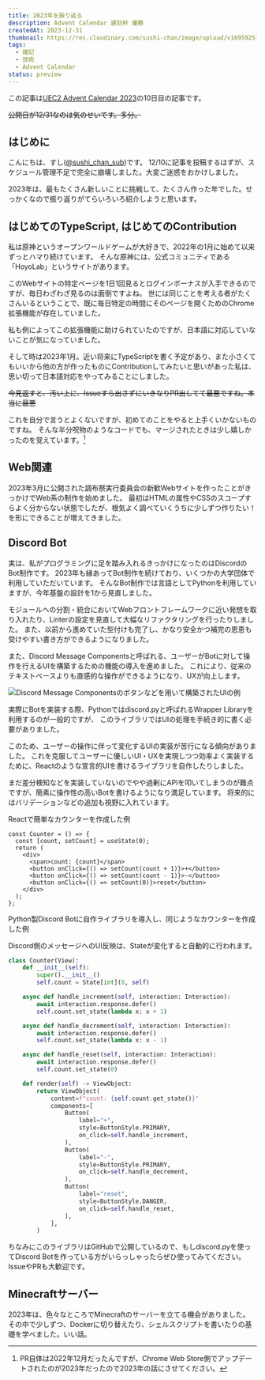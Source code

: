 ```yaml
---
title: 2023年を振り返る
description: Advent Calendar 遅刻杯 優勝
createdAt: 2023-12-31
thumbnail: https://res.cloudinary.com/sushi-chan/image/upload/v1695925763/my-campus-life/56F9C0BE-0ACB-4D23-9C6C-3BDEE11CF2E6_1_201_a_hlnsel.jpg
tags:
  - 雑記
  - 技術
  - Advent Calendar
status: preview
---
```


この記事は[UEC2 Advent Calendar 2023](https://adventar.org/calendars/8704)の10日目の記事です。

<UrlCard url="https://adventar.org/calendars/8704" />

<span class="text-2xl font-bold">~~公開日が12/31なのは気のせいです。多分。~~</span>

## はじめに

こんにちは、すし([@sushi_chan_sub](https://twitter.com/sushi_chan_sub))です。
12/10に記事を投稿するはずが、スケジュール管理不足で完全に崩壊しました。大変ご迷惑をおかけしました。

2023年は、最もたくさん新しいことに挑戦して、たくさん作った年でした。せっかくなので振り返りがてらいろいろ紹介しようと思います。

## はじめてのTypeScript, はじめてのContribution

私は原神というオープンワールドゲームが大好きで、2022年の1月に始めて以来ずっとハマり続けています。
そんな原神には、公式コミュニティである「HoyoLab」というサイトがあります。

このWebサイトの特定ページを1日1回見るとログインボーナスが入手できるのですが、毎日わざわざ見るのは面倒ですよね。
世には同じことを考える者がたくさんいるということで、既に毎日特定の時間にそのページを開くためのChrome拡張機能が存在していました。

<UrlCard url="https://github.com/oddstab/genshin-impact-auto-sign" />

私も例によってこの拡張機能に助けられていたのですが、日本語に対応していないことが気になっていました。

そして時は2023年1月。近い将来にTypeScriptを書く予定があり、また小さくてもいいから他の方が作ったものにContributionしてみたいと思いがあった私は、思い切って日本語対応をやってみることにしました。

~~<span class="text-lg">今見返すと、汚い上に、Issueすら出さずにいきなりPR出してて最悪ですね。本当に最悪</span>~~

これを自分で言うとよくないですが、初めてのことをやると上手くいかないものですね。
そんな半分呪物のようなコードでも、マージされたときは少し嬉しかったのを覚えています。[^1]

[^1]: PR自体は2022年12月だったんですが、Chrome Web Store側でアップデートされたのが2023年だったので2023年の話にさせてください。

## Web関連

2023年3月に公開された調布祭実行委員会の新歓Webサイトを作ったことがきっかけでWeb系の制作を始めました。
最初はHTMLの属性やCSSのスコープすらよく分からない状態でしたが、根気よく調べていくうちに少しずつ作りたい！を形にできることが増えてきました。

## Discord Bot

実は、私がプログラミングに足を踏み入れるきっかけになったのはDiscordのBot制作です。
2023年も縁あってBot制作を続けており、いくつかの大学団体で利用していただいています。
そんなBot制作では言語としてPythonを利用していますが、今年基盤の設計を1から見直しました。

モジュールへの分割・統合においてWebフロントフレームワークに近い発想を取り入れたり、Linterの設定を見直して大幅なリファクタリングを行ったりしました。
また、以前から進めていた型付けも完了し、かなり安全かつ補完の恩恵も受けやすい書き方ができるようになりました。

<UrlCard caption="全人類blackとflake8の設定で消耗するのをやめてRuffを使おう" url="https://github.com/astral-sh/ruff" />

また、Discord Message Componentsと呼ばれる、ユーザーがBotに対して操作を行えるUIを構築するための機能の導入を進めました。
これにより、従来のテキストベースよりも直感的な操作ができるようになり、UXが向上します。

![Discord Message Componentsのボタンなどを用いて構築されたUIの例](https://res.cloudinary.com/sushi-chan/image/upload/v1702011939/tech/ductile-ui/77F63757-A907-4D8D-9134-8F1BD3C472BF_1_201_a_kvntt0.jpg "Discord Message Componentsを使ったUIの例")

実際にBotを実装する際、Pythonではdiscord.pyと呼ばれるWrapper Libraryを利用するのが一般的ですが、
このライブラリではUIの処理を手続き的に書く必要がありました。

このため、ユーザーの操作に伴って変化するUIの実装が苦行になる傾向がありました。
これを克服してユーザーに優しいUI・UXを実現しつつ効率よく実装するために、Reactのような宣言的UIを書けるライブラリを自作したりしました。

まだ差分検知などを実装していないのでやや過剰にAPIを叩いてしまうのが難点ですが、簡素に操作性の高いBotを書けるようになり満足しています。
将来的にはバリデーションなどの追加も視野に入れています。

<Collapse title="実装したライブラリの使用例を見る">
Reactで簡単なカウンターを作成した例

```tsx
const Counter = () => {
  const [count, setCount] = useState(0);
  return (
    <div>
      <span>count: {count}</span>
      <button onClick={() => setCount(count + 1)}>+</button>
      <button onClick={() => setCount(count - 1)}>-</button>
      <button onClick={() => setCount(0)}>reset</button>
    </div>
  );
};
```

<div class="divider"></div>

Python製Discord Botに自作ライブラリを導入し、同じようなカウンターを作成した例

Discord側のメッセージへのUI反映は、Stateが変化すると自動的に行われます。

```python
class Counter(View):
    def __init__(self):
        super().__init__()
        self.count = State[int](0, self)

    async def handle_increment(self, interaction: Interaction):
        await interaction.response.defer()
        self.count.set_state(lambda x: x + 1)

    async def handle_decrement(self, interaction: Interaction):
        await interaction.response.defer()
        self.count.set_state(lambda x: x - 1)

    async def handle_reset(self, interaction: Interaction):
        await interaction.response.defer()
        self.count.set_state(0)

    def render(self) -> ViewObject:
        return ViewObject(
            content=f"count: {self.count.get_state()}"
            components=[
                Button(
                    label="+",
                    style=ButtonStyle.PRIMARY,
                    on_click=self.handle_increment,
                ),
                Button(
                    label="-",
                    style=ButtonStyle.PRIMARY,
                    on_click=self.handle_decrement,
                ),
                Button(
                    label="reset",
                    style=ButtonStyle.DANGER,
                    on_click=self.handle_reset,
                ),
            ],
        )
```
</Collapse>

ちなみにこのライブラリはGitHubで公開しているので、もしdiscord.pyを使ってDiscord Botを作っている方がいらっしゃったらぜひ使ってみてください。
IssueやPRも大歓迎です。

<UrlCard url="https://github.com/sushi-chaaaan/ductile-ui" />


## Minecraftサーバー

2023年は、色々なところでMinecraftのサーバーを立てる機会がありました。
その中で少しずつ、Dockerに切り替えたり、シェルスクリプトを書いたりの基礎を学べました。いい話。
